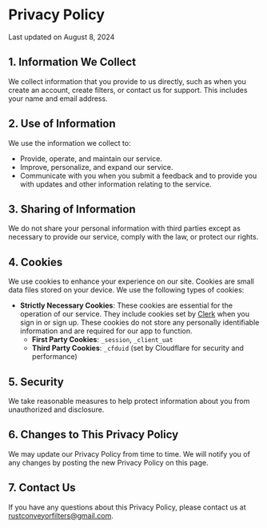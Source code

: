 
# Privacy Policy

Last updated on August 8, 2024

## 1. Information We Collect

We collect information that you provide to us directly, such as when you create an account, create filters, or contact us for support. This includes your name and email address.

## 2. Use of Information

We use the information we collect to:

- Provide, operate, and maintain our service.
- Improve, personalize, and expand our service.
- Communicate with you when you submit a feedback and to provide you with updates and other information relating to the service.

## 3. Sharing of Information

We do not share your personal information with third parties except as necessary to provide our service, comply with the law, or protect our rights.

## 4. Cookies

We use cookies to enhance your experience on our site. Cookies are small data files stored on your device. We use the following types of cookies:

- **Strictly Necessary Cookies**: These cookies are essential for the operation of our service. They include cookies set by [Clerk](https://clerk.com/) when you sign in or sign up. These cookies do not store any personally identifiable information and are required for our app to function.
  - **First Party Cookies**: `_session`, `_client_uat`
  - **Third Party Cookies**: `_cfduid` (set by Cloudflare for security and performance)

## 5. Security

We take reasonable measures to help protect information about you from unauthorized and disclosure.

## 6. Changes to This Privacy Policy

We may update our Privacy Policy from time to time. We will notify you of any changes by posting the new Privacy Policy on this page.

## 7. Contact Us

If you have any questions about this Privacy Policy, please contact us at rustconveyorfilters@gmail.com.
